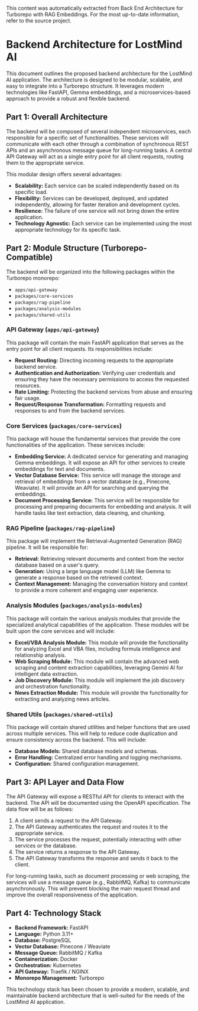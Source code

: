 <Info>
This content was automatically extracted from Back End Architecture for Turborepo with RAG Embeddings.
For the most up-to-date information, refer to the source project.
</Info>

# Backend Architecture for LostMind AI

This document outlines the proposed backend architecture for the LostMind AI application. The architecture is designed to be modular, scalable, and easy to integrate into a Turborepo structure. It leverages modern technologies like FastAPI, Gemma embeddings, and a microservices-based approach to provide a robust and flexible backend.

## Part 1: Overall Architecture

The backend will be composed of several independent microservices, each responsible for a specific set of functionalities. These services will communicate with each other through a combination of synchronous REST APIs and an asynchronous message queue for long-running tasks. A central API Gateway will act as a single entry point for all client requests, routing them to the appropriate service.

This modular design offers several advantages:

*   **Scalability:** Each service can be scaled independently based on its specific load.
*   **Flexibility:** Services can be developed, deployed, and updated independently, allowing for faster iteration and development cycles.
*   **Resilience:** The failure of one service will not bring down the entire application.
*   **Technology Agnostic:** Each service can be implemented using the most appropriate technology for its specific task.





## Part 2: Module Structure (Turborepo-Compatible)

The backend will be organized into the following packages within the Turborepo monorepo:

*   `apps/api-gateway`
*   `packages/core-services`
*   `packages/rag-pipeline`
*   `packages/analysis-modules`
*   `packages/shared-utils`

### API Gateway (`apps/api-gateway`)

This package will contain the main FastAPI application that serves as the entry point for all client requests. Its responsibilities include:

*   **Request Routing:** Directing incoming requests to the appropriate backend service.
*   **Authentication and Authorization:** Verifying user credentials and ensuring they have the necessary permissions to access the requested resources.
*   **Rate Limiting:** Protecting the backend services from abuse and ensuring fair usage.
*   **Request/Response Transformation:** Formatting requests and responses to and from the backend services.

### Core Services (`packages/core-services`)

This package will house the fundamental services that provide the core functionalities of the application. These services include:

*   **Embedding Service:** A dedicated service for generating and managing Gemma embeddings. It will expose an API for other services to create embeddings for text and documents.
*   **Vector Database Service:** This service will manage the storage and retrieval of embeddings from a vector database (e.g., Pinecone, Weaviate). It will provide an API for searching and querying the embeddings.
*   **Document Processing Service:** This service will be responsible for processing and preparing documents for embedding and analysis. It will handle tasks like text extraction, data cleaning, and chunking.

### RAG Pipeline (`packages/rag-pipeline`)

This package will implement the Retrieval-Augmented Generation (RAG) pipeline. It will be responsible for:

*   **Retrieval:** Retrieving relevant documents and context from the vector database based on a user's query.
*   **Generation:** Using a large language model (LLM) like Gemma to generate a response based on the retrieved context.
*   **Context Management:** Managing the conversation history and context to provide a more coherent and engaging user experience.

### Analysis Modules (`packages/analysis-modules`)

This package will contain the various analysis modules that provide the specialized analytical capabilities of the application. These modules will be built upon the core services and will include:

*   **Excel/VBA Analysis Module:** This module will provide the functionality for analyzing Excel and VBA files, including formula intelligence and relationship analysis.
*   **Web Scraping Module:** This module will contain the advanced web scraping and content extraction capabilities, leveraging Gemini AI for intelligent data extraction.
*   **Job Discovery Module:** This module will implement the job discovery and orchestration functionality.
*   **News Extraction Module:** This module will provide the functionality for extracting and analyzing news articles.

### Shared Utils (`packages/shared-utils`)

This package will contain shared utilities and helper functions that are used across multiple services. This will help to reduce code duplication and ensure consistency across the backend. This will include:

*   **Database Models:** Shared database models and schemas.
*   **Error Handling:** Centralized error handling and logging mechanisms.
*   **Configuration:** Shared configuration management.





## Part 3: API Layer and Data Flow

The API Gateway will expose a RESTful API for clients to interact with the backend. The API will be documented using the OpenAPI specification. The data flow will be as follows:

1.  A client sends a request to the API Gateway.
2.  The API Gateway authenticates the request and routes it to the appropriate service.
3.  The service processes the request, potentially interacting with other services or the database.
4.  The service returns a response to the API Gateway.
5.  The API Gateway transforms the response and sends it back to the client.

For long-running tasks, such as document processing or web scraping, the services will use a message queue (e.g., RabbitMQ, Kafka) to communicate asynchronously. This will prevent blocking the main request thread and improve the overall responsiveness of the application.

## Part 4: Technology Stack

*   **Backend Framework:** FastAPI
*   **Language:** Python 3.11+
*   **Database:** PostgreSQL
*   **Vector Database:** Pinecone / Weaviate
*   **Message Queue:** RabbitMQ / Kafka
*   **Containerization:** Docker
*   **Orchestration:** Kubernetes
*   **API Gateway:** Traefik / NGINX
*   **Monorepo Management:** Turborepo

This technology stack has been chosen to provide a modern, scalable, and maintainable backend architecture that is well-suited for the needs of the LostMind AI application.


